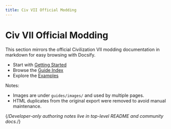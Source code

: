 ```yaml
---
title: Civ VII Official Modding
---
```


# Civ VII Official Modding

This section mirrors the official Civilization VII modding documentation in markdown for easy browsing with Docsify.

- Start with [Getting Started](/migrated/civ7-official/modding/guides/getting-started)
- Browse the [Guide Index](/migrated/civ7-official/modding/guides/guide-index)
- Explore the [Examples](/migrated/civ7-official/modding/examples/fxs-new-narrative-event/README)

Notes:
- Images are under `guides/images/` and used by multiple pages.
- HTML duplicates from the original export were removed to avoid manual maintenance.

{/*Developer-only authoring notes live in top-level README and community docs.*/}

